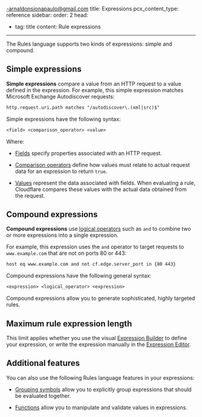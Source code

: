 -arnaldonsionapaulo@gmail.com
title: Expressions
pcx_content_type: reference
sidebar:
  order: 2
head:
  - tag: title
    content: Rule expressions
---


The Rules language supports two kinds of expressions: simple and compound.

## Simple expressions

**Simple expressions** compare a value from an HTTP request to a value defined in the expression. For example, this simple expression matches Microsoft Exchange Autodiscover requests:

```txt
http.request.uri.path matches "/autodiscover\.(xml|src)$"
```

Simple expressions have the following syntax:

```txt
<field> <comparison_operator> <value>
```

Where:

- [Fields](/ruleset-engine/rules-language/fields/) specify properties associated with an HTTP request.

- [Comparison operators](/ruleset-engine/rules-language/operators/#comparison-operators) define how values must relate to actual request data for an expression to return `true`.

- [Values](/ruleset-engine/rules-language/values/) represent the data associated with fields. When evaluating a rule, Cloudflare compares these values with the actual data obtained from the request.

## Compound expressions

**Compound expressions** use [logical operators](/ruleset-engine/rules-language/operators/#logical-operators) such as `and` to combine two or more expressions into a single expression.

For example, this expression uses the `and` operator to target requests to `www.example.com` that are not on ports 80 or 443:

```txt
host eq www.example.com and not cf.edge.server_port in {80 443}
```

Compound expressions have the following general syntax:

```txt
<expression> <logical_operator> <expression>
```

Compound expressions allow you to generate sophisticated, highly targeted rules.

## Maximum rule expression length

<Render file="max-expression-length" />

This limit applies whether you use the visual [Expression Builder](/ruleset-engine/rules-language/expressions/edit-expressions/#expression-builder) to define your expression, or write the expression manually in the [Expression Editor](/ruleset-engine/rules-language/expressions/edit-expressions/#expression-editor).

## Additional features

You can also use the following Rules language features in your expressions:

- [Grouping symbols](/ruleset-engine/rules-language/operators/#grouping-symbols) allow you to explicitly group expressions that should be evaluated together.

- [Functions](/ruleset-engine/rules-language/functions/) allow you to manipulate and validate values in expressions.
